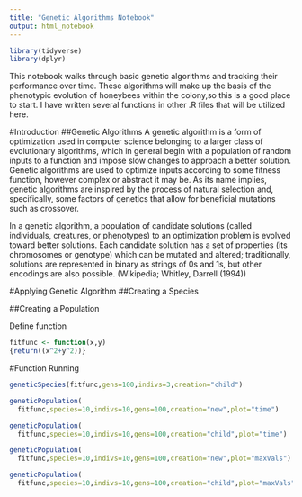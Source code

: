 ```yaml
---
title: "Genetic Algorithms Notebook"
output: html_notebook
---
```

```r
library(tidyverse)
library(dplyr)
```
This notebook walks through basic genetic algorithms and tracking their performance over time. These algorithms will make up the basis of the phenotypic evolution of honeybees within the colony,so this is a good place to start.
I have written several functions in other .R files that will be utilized here.

#Introduction
##Genetic Algorithms
A genetic algorithm is a form of optimization used in computer science belonging to a larger class of evolutionary algorithms, which in general begin with a population of random inputs to a function and impose slow changes to approach a better solution. Genetic algorithms are used to optimize inputs according to some fitness function, however complex or abstract it may be. As its name implies, genetic algorithms are inspired by the process of natural selection and, specifically, some factors of genetics that allow for beneficial mutations such as crossover.

In a genetic algorithm, a population of candidate solutions (called individuals, creatures, or phenotypes) to an optimization problem is evolved toward better solutions. Each candidate solution has a set of properties (its chromosomes or genotype) which can be mutated and altered; traditionally, solutions are represented in binary as strings of 0s and 1s, but other encodings are also possible. (Wikipedia; Whitley, Darrell (1994))


#Applying Genetic Algorithm
##Creating a Species

##Creating a Population


Define function
```r
fitfunc <- function(x,y)
{return((x^2+y^2))}
```

#Function Running
```r
geneticSpecies(fitfunc,gens=100,indivs=3,creation="child")
```


```r
geneticPopulation(
  fitfunc,species=10,indivs=10,gens=100,creation="new",plot="time")
```
```r
geneticPopulation(
  fitfunc,species=10,indivs=10,gens=100,creation="child",plot="time")
```

```r
geneticPopulation(
  fitfunc,species=10,indivs=10,gens=100,creation="new",plot="maxVals")
```

```r
geneticPopulation(
  fitfunc,species=10,indivs=10,gens=100,creation="child",plot="maxVals")
```


